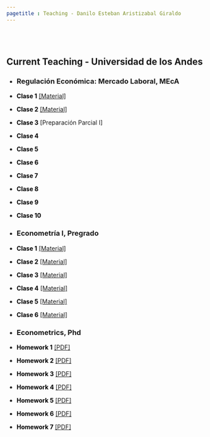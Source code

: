 ```yaml
---
pagetitle : Teaching - Danilo Esteban Aristizabal Giraldo
---
```


<br> </br>

## Current Teaching - Universidad de los Andes
 
* ### Regulación Económica: Mercado Laboral, MEcA

+ <strong style="color:black;font-size:14px;"> Clase 1</strong> [[Material]](https://danilo-aristizabal.github.io/teaching/Mercado laboral/Clase 1.rar)
+ <strong style="color:black;font-size:14px;"> Clase 2</strong> [[Material]](https://danilo-aristizabal.github.io/teaching/Mercado laboral/Clase 2.dta)
+ <strong style="color:black;font-size:14px;"> Clase 3</strong> [Preparación Parcial I]
+ <strong style="color:black;font-size:14px;"> Clase 4</strong>
+ <strong style="color:black;font-size:14px;"> Clase 5</strong>
+ <strong style="color:black;font-size:14px;"> Clase 6</strong>
+ <strong style="color:black;font-size:14px;"> Clase 7</strong>
+ <strong style="color:black;font-size:14px;"> Clase 8</strong>
+ <strong style="color:black;font-size:14px;"> Clase 9</strong>
+ <strong style="color:black;font-size:14px;"> Clase 10</strong>

* ### Econometría I, Pregrado

+ <strong style="color:black;font-size:14px;"> Clase 1</strong> [[Material]](https://danilo-aristizabal.github.io/teaching/econometria/Clase_1_Intro_Stata.rar)
+ <strong style="color:black;font-size:14px;"> Clase 2</strong> [[Material]](https://danilo-aristizabal.github.io/teaching/econometria/Clase_2_Intro_R.zip)
+ <strong style="color:black;font-size:14px;"> Clase 3</strong> [[Material]](https://danilo-aristizabal.github.io/teaching/econometria/Clase_3_Estadisticas_Descriptivas_y_Graficos.zip)
+ <strong style="color:black;font-size:14px;"> Clase 4</strong> [[Material]](https://danilo-aristizabal.github.io/teaching/econometria/Clase_4_Modelo_regresion_lineal.rar)
+ <strong style="color:black;font-size:14px;"> Clase 5</strong> [[Material]](https://danilo-aristizabal.github.io/teaching/econometria/Clase_5_Modelo_regresion_lineal.rar)
+ <strong style="color:black;font-size:14px;"> Clase 6</strong> [[Material]](https://danilo-aristizabal.github.io/teaching/econometria/Clase_6_MRL_R.rar)


* ### Econometrics, Phd

 + <strong style="color:black;font-size:14px;"> Homework 1</strong> [[PDF]](https://danilo-aristizabal.github.io/teaching/econometrics/20200819_HW1.pdf)
 + <strong style="color:black;font-size:14px;"> Homework 2</strong> [[PDF]](https://danilo-aristizabal.github.io/teaching/econometrics/20200827_HW2.pdf)
 + <strong style="color:black;font-size:14px;"> Homework 3</strong> [[PDF]](https://danilo-aristizabal.github.io/teaching/econometrics/20200903_HW3.pdf)
 + <strong style="color:black;font-size:14px;"> Homework 4</strong> [[PDF]](https://danilo-aristizabal.github.io/teaching/econometrics/20200910_HW4.pdf)
 + <strong style="color:black;font-size:14px;"> Homework 5</strong> [[PDF]](https://danilo-aristizabal.github.io/teaching/econometrics/20200917_HW5.pdf)
 + <strong style="color:black;font-size:14px;"> Homework 6</strong> [[PDF]](https://danilo-aristizabal.github.io/teaching/econometrics/20200924_HW6.pdf)
+ <strong style="color:black;font-size:14px;"> Homework 7</strong> [[PDF]](https://danilo-aristizabal.github.io/teaching/econometrics/20201015_HW7.pdf)

<!-- GitHub  You can see my Econometrics course at GitHub [here](https://github.com/Econometrics). -->